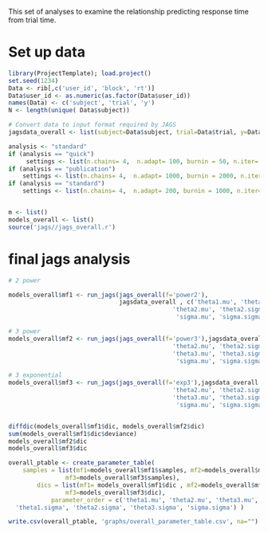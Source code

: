 This set of analyses to examine the relationship predicting response time from trial time.


# Set up data
```r
library(ProjectTemplate); load.project()
set.seed(1234)
Data <- rib[,c('user_id', 'block', 'rt')]
Data$user_id <- as.numeric(as.factor(Data$user_id))
names(Data) <- c('subject', 'trial', 'y')
N <- length(unique( Data$subject))

# Convert data to input format required by JAGS
jagsdata_overall <- list(subject=Data$subject, trial=Data$trial, y=Data$y, N=nrow(Data))

analysis <- "standard"
if (analysis == "quick")
     settings <- list(n.chains= 4,  n.adapt= 100, burnin = 50, n.iter= 100, thin=1)
if (analysis == "publication")
    settings <- list(n.chains= 4,  n.adapt= 1000, burnin = 2000, n.iter= 25000, thin=1)
if (analysis == "standard")
    settings <- list(n.chains= 4,  n.adapt= 200, burnin = 1000, n.iter= 2000, thin=1)


m <- list()
models_overall <- list()
source('jags//jags_overall.r')
```



# final jags analysis
```r
# 2 power

models_overall$mf1 <- run_jags(jags_overall(f='power2'),
                               jagsdata_overall , c('theta1.mu', 'theta1.sigma', 
                                              'theta2.mu', 'theta2.sigma' ,
                                               'sigma.mu', 'sigma.sigma'), dic.run=TRUE)

# 3 power
models_overall$mf2 <- run_jags(jags_overall(f='power3'),jagsdata_overall , c('theta1.mu', 'theta1.sigma', 
                                              'theta2.mu', 'theta2.sigma' ,
                                              'theta3.mu', 'theta3.sigma', 
                                               'sigma.mu', 'sigma.sigma'), dic.run=TRUE)

# 3 exponential
models_overall$mf3 <- run_jags(jags_overall(f='exp3'),jagsdata_overall , c('theta1.mu', 'theta1.sigma', 
                                              'theta2.mu', 'theta2.sigma' ,
                                              'theta3.mu', 'theta3.sigma', 
                                               'sigma.mu', 'sigma.sigma'), dic.run=TRUE)


diffdic(models_overall$mf1$dic, models_overall$mf2$dic)
sum(models_overall$mf1$dic$deviance)
models_overall$mf2$dic
models_overall$mf3$dic

overall_ptable <- create_parameter_table(
    samples = list(mf1=models_overall$mf1$samples, mf2=models_overall$mf2$samples, 
                mf3=models_overall$mf3$samples),
        dics = list(mf1= models_overall$mf1$dic , mf2=models_overall$mf2$dic, 
                mf3=models_overall$mf3$dic),
            parameter_order = c('theta1.mu', 'theta2.mu', 'theta3.mu', 'sigma.mu', 
  'theta1.sigma', 'theta2.sigma', 'theta3.sigma', 'sigma.sigma') )

write.csv(overall_ptable, 'graphs/overall_parameter_table.csv', na="")
```